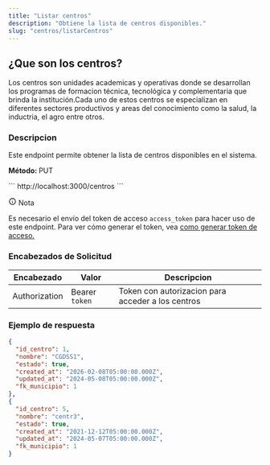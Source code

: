 ```yaml
---
title: "Listar centros"
description: "Obtiene la lista de centros disponibles."
slug: "centros/listarCentros"
---
```



<h2>¿Que son los centros?</h2>

Los centros son unidades academicas y operativas donde se desarrollan los programas de formacion técnica, tecnológica y complementaria que brinda la institución.Cada uno de estos centros se especializan en diferentes sectores productivos y areas del conocimiento como la salud, la inductria, el agro entre otros.


<h3>Descripcion</h3>

Este endpoint permite obtener la lista de centros disponibles en el sistema.

<p> 
<strong>Método: </strong><span class="sl-badge note small astro-avdet4wd">PUT</span>
</p>

<Tabs>
  <TabItem label="Endpoint">
  ```
  http://localhost:3000/centros
  ```
  </TabItem>
</Tabs>

<aside aria-label="Nota" class="starlight-aside starlight-aside--note"> <p class="starlight-aside__title" aria-hidden="true"> <svg aria-hidden="true" class="starlight-aside__icon astro-c6vsoqas" width="16" height="16" viewBox="0 0 24 24" fill="currentColor" style="--sl-icon-size: 1em;"><path d="M12 11a1 1 0 0 0-1 1v4a1 1 0 0 0 2 0v-4a1 1 0 0 0-1-1Zm.38-3.92a1 1 0 0 0-.76 0 1 1 0 0 0-.33.21 1.15 1.15 0 0 0-.21.33 1 1 0 0 0 .21 1.09c.097.088.209.16.33.21A1 1 0 0 0 13 8a1.05 1.05 0 0 0-.29-.71 1 1 0 0 0-.33-.21ZM12 2a10 10 0 1 0 0 20 10 10 0 0 0 0-20Zm0 18a8 8 0 1 1 0-16.001A8 8 0 0 1 12 20Z"></path></svg> Nota </p> 
Es necesario el envío del token de acceso <code>access_token</code> para hacer uso de este endpoint. Para ver cómo generar el token, vea <a href="/usuarios/login">como generar token de acceso.</a></aside>

<h3>Encabezados de Solicitud</h3>

| Encabezado | Valor | Descripcion
|----------|-------| -------
| Authorization |  Bearer `token` | Token con autorizacion para acceder a los centros


<h3>Ejemplo de respuesta</h3>

<Tabs>
  <TabItem label="Status 200">

  ```json
{
    "id_centro": 1,
    "nombre": "CGDSS1",
    "estado": true,
    "created_at": "2026-02-08T05:00:00.000Z",
    "updated_at": "2024-05-08T05:00:00.000Z",
    "fk_municipio": 1
  },
  {
    "id_centro": 5,
    "nombre": "centr3",
    "estado": true,
    "created_at": "2021-12-12T05:00:00.000Z",
    "updated_at": "2024-05-07T05:00:00.000Z",
    "fk_municipio": 1
  }
```
</Tabs>
</TabItem>